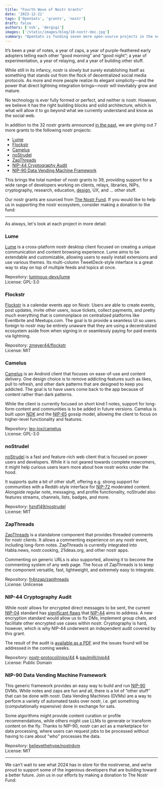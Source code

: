 ```yaml
---
title: "Fourth Wave of Nostr Grants"
date: '2023-12-21'
tags: ['OpenSats', 'grants', 'nostr']
draft: false
authors: ['nvk', 'dergigi']
images: ['/static/images/blog/18-nostr-dec.jpg']
summary: "OpenSats is funding seven more open-source projects in the nostr ecosystem."
---
```


It’s been a year of notes, a year of zaps, a year of purple-feathered early
adopters telling each other “good morning” and “good night”; a year of
experimentation, a year of relaying, and a year of building other stuff.

While still in its infancy, nostr is slowly but surely establishing itself as
something that stands out from the flock of decentralized social media
protocols. As more and more people realize its elegant simplicity—and the power
that direct lightning integration brings—nostr will inevitably grow and mature.

No technology is ever fully formed or perfect, and neither is nostr. However, we
believe it has the right building blocks and solid architecture, which is what
will allow it to go beyond what we currently understand and know as the social
web.

In addition to the 32 nostr grants announced [in the past](/tags/nostr), we are
giving out 7 more grants to the following nostr projects:

- [Lume](#lume)
- [Flockstr](#flockstr)
- [Camelus](#camelus)
- [noStrudel](#nostrudel)
- [ZapThreads](#zapthreads)
- [NIP-44 Cryptography Audit](#nip-44-cryptography-audit)
- [NIP-90 Data Vending Machine Framework](#nip-90-data-vending-machine-framework)

This brings the total number of nostr grants to 39, providing support for a wide
range of developers working on clients, relays, libraries, NIPs, cryptography,
research, education, [design](https://nostrdesign.org/), UX, and ... other stuff.

Our nostr grants are sourced from [The Nostr Fund](/projects/nostr). If you
would like to help us in supporting the nostr ecosystem, consider making a
donation to the fund:

<center>
    <DonateToNostrFundButton/>
</center>

---

As always, let's look at each project in more detail:

### Lume

[Lume](https://lume.nu/) is a cross-platform nostr desktop client focused on
creating a unique communication and content browsing experience. Lume aims to be
extendable and customizable, allowing users to easily install extensions and use
various themes. Its multi-column TweetDeck-style interface is a great way to
stay on top of multiple feeds and topics at once.

Repository: [luminous-devs/lume](https://github.com/luminous-devs/lume)  
License: GPL-3.0

### Flockstr

[Flockstr](https://www.flockstr.com/) is a calendar events app on Nostr. Users
are able to create events, post updates, invite other users, issue tickets,
collect payments, and pretty much everything that is commonplace on centralized
platforms like Eventbrite and Meetups.com. The goal is to provide a seamless UI
so users foreign to nostr may be entirely unaware that they are using a
decentralized ecosystem aside from when signing in or seamlessly paying for paid
events via lightning.

Repository: [zmeyer44/flockstr](https://github.com/zmeyer44/flockstr)  
License: MIT

### Camelus

[Camelus](https://camelus.app/) is an Android client that focuses on ease-of-use
and content delivery. One design choice is to remove addicting features such as
likes, pull to refresh, and other dark patterns that are designed to keep you
addicted. The goal is to have users come back to the app because of content
rather than dark patterns.

While the client is currently focused on short kind:1 notes, support for
long-form content and communities is to be added in future versions. Camelus is
built upon [NDK](https://github.com/nostr-dev-kit/) and the
[NIP-65](https://github.com/nostr-protocol/nips/blob/master/65.md) gossip model,
allowing the client to focus on higher-level functionality and features.

Repository: [leo-lox/camelus](https://github.com/leo-lox/camelus)  
License: GPL-3.0

### noStrudel

[noStrudel](https://camelus.app/) is a fast and feature-rich web client that is
focused on power users and developers. While it is not geared towards complete
newcomers, it might help curious users learn more about how nostr works under
the hood.

It supports quite a bit of other stuff, offering e.g. strong support for
communities with a Reddit-style interface for
[NIP-72](https://github.com/nostr-protocol/nips/blob/master/72.md) moderated
content. Alongside regular note, messaging, and profile functionality, noStrudel
also features streams, channels, lists, badges, and more.

Repository: [hzrd149/nostrudel](https://github.com/hzrd149/nostrudel)  
License: MIT

### ZapThreads

[ZapThreads](https://zapthreads.dev/) is a standalone component that provides
threaded comments for nostr clients. It allows a commenting experience on any
nostr event, including long-form notes. ZapThreads is currently integrated into
Habla.news, nostr.cooking, 21ideas.org, and other nostr apps.

Commenting on generic URLs is also supported, allowing it to become the
commenting system of any web page. The focus of ZapThreads is to keep the
component versatile, fast, lightweight, and extremely easy to integrate.

Repository: [fr4nzap/zapthreads](https://github.com/fr4nzap/zapthreads)  
License: Unlicense

### NIP-44 Cryptography Audit

While nostr allows for encrypted direct messages to be sent, the current
[NIP-04](https://github.com/nostr-protocol/nips/blob/master/04.md) standard has
[significant
flaws](https://habla.news/u/hodlbod@coracle.social/0gmn3DDizCIesG-PCD-JK) that
[NIP-44](https://github.com/nostr-protocol/nips/blob/master/44.md) aims to
address. A new encryption standard would allow us to fix DMs, implement group
chats, and facilitate other encrypted use cases within nostr. Cryptography is
hard, however, which is why NIP-44 underwent an independent audit covered by
this grant.

The result of the audit is [available as a
PDF](https://cure53.de/audit-report_nip44-implementations.pdf) and the issues
found will be addressed in the coming weeks.

Repository: [nostr-protocol/nips/44](https://github.com/nostr-protocol/nips/blob/master/44.md)
& [paulmillr/nip44](https://github.com/paulmillr/nip44)  
License: Public Domain

### NIP-90 Data Vending Machine Framework

This generic framework provides an easy way to build and run
[NIP-90](https://github.com/nostr-protocol/nips/blob/master/90.md) DVMs. While
notes and zaps are fun and all, there is a lot of “other stuff” that can be done
with nostr. Data Vending Machines (DVMs) are a way to perform a variety of
automated tasks over nostr, i.e. get something (computationally expensive) done
in exchange for sats.

Some algorithms might provide content curation or profile recommendations, while
others might use LLMs to generate or transform content on the fly. Thanks to
NIP-90, nostr can act as a marketplace for data processing, where users can
request jobs to be processed without having to care about "who" processes the
data.

Repository: [believethehype/nostrdvm](https://github.com/believethehype/nostrdvm)  
License: MIT

---

We can’t wait to see what 2024 has in store for the nostrverse, and we’re proud
to support some of the ingenious developers that are building toward a better
future. Join us in our efforts by making a donation to The Nostr Fund:

<center>
    <DonateToNostrFundButton/>
</center>
